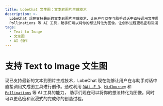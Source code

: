 ```yaml
---
title: LobeChat 文生图：文本转图片生成技术
description: >-
  LobeChat 现在支持最新的文本到图片生成技术，让用户可以在与助手对话中直接调用文生图工具进行创作。利用 DALL-E 3、MidJourney 和
  Pollinations 等 AI 工具，助手们可以将你的想法转化为图像，让创作过程更私密和沉浸式。
tags:
  - Text to Image
  - 文生图
  - AI 创作
---
```


# 支持 Text to Image 文生图

现已支持最新的文本到图片生成技术，LobeChat 现在能够让用户在与助手对话中直接调用文成图工具进行创作。通过利用 [`DALL-E 3`](https://openai.com/dall-e-3)、[`MidJourney`](https://www.midjourney.com/) 和 [`Pollinations`](https://pollinations.ai/) 等 AI 工具的能力， 助手们现在可以将你的想法转化为图像。同时可以更私密和沉浸式的完成你的创造过程。
